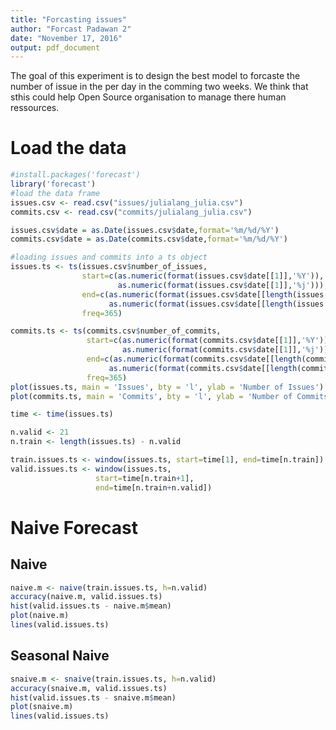```yaml
---
title: "Forcasting issues"
author: "Forcast Padawan 2"
date: "November 17, 2016"
output: pdf_document
---
```


The goal of this experiment is to design the best model to forcaste the number of issue in the per day in the comming two weeks. We think that sthis could help Open Source organisation to manage there human ressources.

# Load the data

```r
#install.packages('forecast')
library('forecast')
#load the data frame
issues.csv <- read.csv("issues/julialang_julia.csv")
commits.csv <- read.csv("commits/julialang_julia.csv")

issues.csv$date = as.Date(issues.csv$date,format='%m/%d/%Y')
commits.csv$date = as.Date(commits.csv$date,format='%m/%d/%Y')
```

```r
#loading issues and commits into a ts object
issues.ts <- ts(issues.csv$number_of_issues, 
                start=c(as.numeric(format(issues.csv$date[[1]],'%Y')), 
                        as.numeric(format(issues.csv$date[[1]],'%j'))), 
                end=c(as.numeric(format(issues.csv$date[[length(issues.csv$date)]],'%Y')), 
                      as.numeric(format(issues.csv$date[[length(issues.csv$date)]],'%j'))), 
                freq=365) 

commits.ts <- ts(commits.csv$number_of_commits, 
                 start=c(as.numeric(format(commits.csv$date[[1]],'%Y')), 
                         as.numeric(format(commits.csv$date[[1]],'%j'))), 
                 end=c(as.numeric(format(commits.csv$date[[length(commits.csv$date)]],'%Y')), 
                      as.numeric(format(commits.csv$date[[length(commits.csv$date)]],'%j'))), 
                 freq=365) 
plot(issues.ts, main = 'Issues', bty = 'l', ylab = 'Number of Issues')
plot(commits.ts, main = 'Commits', bty = 'l', ylab = 'Number of Commits')
```

```r
time <- time(issues.ts)

n.valid <- 21
n.train <- length(issues.ts) - n.valid

train.issues.ts <- window(issues.ts, start=time[1], end=time[n.train])
valid.issues.ts <- window(issues.ts, 
                   start=time[n.train+1], 
                   end=time[n.train+n.valid])
```

# Naive Forecast

## Naive

```r
naive.m <- naive(train.issues.ts, h=n.valid)
accuracy(naive.m, valid.issues.ts)
hist(valid.issues.ts - naive.m$mean)
plot(naive.m)
lines(valid.issues.ts)
```

## Seasonal Naive

```r
snaive.m <- snaive(train.issues.ts, h=n.valid)
accuracy(snaive.m, valid.issues.ts)
hist(valid.issues.ts - snaive.m$mean)
plot(snaive.m)
lines(valid.issues.ts)
```

